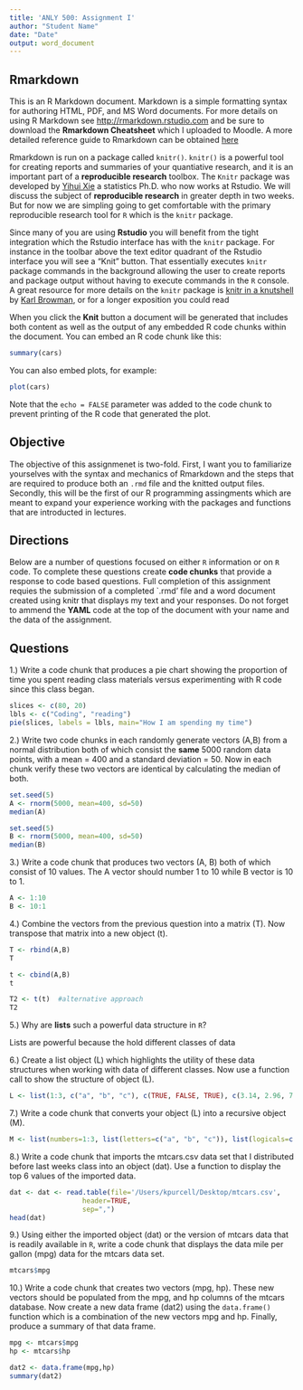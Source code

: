 ```yaml
---
title: 'ANLY 500: Assignment I'
author: "Student Name"
date: "Date"
output: word_document
---
```


## Rmarkdown

This is an R Markdown document. Markdown is a simple formatting syntax for authoring HTML, PDF, and MS Word documents. For more details on using R Markdown see <http://rmarkdown.rstudio.com> and be sure to download the **Rmarkdown Cheatsheet** which I uploaded to Moodle.  A more detailed reference guide to Rmarkdown can be obtained [here](https://www.rstudio.com/wp-content/uploads/2015/03/rmarkdown-reference.pdf)

Rmarkdown is run on a package called `knitr()`.  `knitr()` is a powerful tool for creating reports and summaries of your quantiative research, and it is an important part of a **reproducible research** toolbox.  The `Knitr` package was developed by [Yihui Xie](http://yihui.name/knitr/) a statistics Ph.D. who now works at Rstudio.  We will discuss the subject of **reproducible research** in greater depth in two weeks.  But for now we are simpling going to get comfortable with the primary reproducible research tool for `R` which is the `knitr` package.  

Since many of you are using **Rstudio** you will benefit from the tight integration which the Rstudio interface has with the `knitr` package.  For instance in the toolbar above the text editor quadrant of the Rstudio interface you will see a "Knit" button.  That essentially executes `knitr` package commands in the background allowing the user to create reports and package output without having to execute commands in the `R` console. A great resource for more details on the `knitr` package is [knitr in a knutshell](http://kbroman.org/knitr_knutshell/) by [Karl Browman](http://kbroman.org/), or for a longer exposition you could read

When you click the **Knit** button a document will be generated that includes both content as well as the output of any embedded R code chunks within the document. You can embed an R code chunk like this:

```r
summary(cars)
```

You can also embed plots, for example:

```r
plot(cars)
```

Note that the `echo = FALSE` parameter was added to the code chunk to prevent printing of the R code that generated the plot.


## Objective

The objective of this assignmenet is two-fold.  First, I want you to familiarize yourselves with the syntax and mechanics of Rmarkdown and the steps that are required to produce both an `.rmd` file and the knitted output files.  Secondly, this will be the first of our R programming assingments which are meant to expand your experience working with the packages and functions that are introducted in lectures.  

## Directions

Below are a number of questions focused on either `R` information or on `R` code.  To complete these questions create **code chunks** that provide a response to code based questions.  Full completion of this assignment requies the submission of a completed `.rmd' file and a word document created using knitr that displays my text and your responses.  Do not forget to ammend the **YAML** code at the top of the document with your name and the data of the assignment.


## Questions

1.) Write a code chunk that produces a pie chart showing the proportion of time you spent reading class materials versus experimenting with R code since this class began.


```r
slices <- c(80, 20)
lbls <- c("Coding", "reading")
pie(slices, labels = lbls, main="How I am spending my time")
```



2.) Write two code chunks in each randomly generate vectors (A,B) from a normal distribution both of which consist the **same** 5000 random data points, with a mean = 400 and a standard deviation = 50.  Now in each chunk verify these two vectors are identical by calculating the median of both.  

```r
set.seed(5)
A <- rnorm(5000, mean=400, sd=50)
median(A)
```

```r
set.seed(5)
B <- rnorm(5000, mean=400, sd=50)
median(B)
```

3.) Write a code chunk that produces two vectors (A, B) both of which consist of 10 values.  The A vector should number 1 to 10 while B vector is 10 to 1.

```r
A <- 1:10
B <- 10:1
```


4.) Combine the vectors from the previous question into a matrix (T). Now transpose that matrix into a new object (t).  

```r
T <- rbind(A,B)
T

t <- cbind(A,B)
t

T2 <- t(t)  #alternative approach
T2
```


5.) Why are **lists** such a powerful data structure in `R`?

Lists are powerful because the hold different classes of data


6.) Create a list object (L) which highlights the  utility of these data structures when working with data of different classes.  Now use a function call to show the structure of object (L).

```r
L <- list(1:3, c("a", "b", "c"), c(TRUE, FALSE, TRUE), c(3.14, 2.96, 7.90))

```


7.) Write a code chunk that converts your object (L) into a recursive object (M).

```r

M <- list(numbers=1:3, list(letters=c("a", "b", "c")), list(logicals=c(TRUE, FALSE, TRUE),complex= c(3.14, 2.96, 7.90)))

```


8.) Write a code chunk that imports the mtcars.csv data set that I distributed before last weeks class into an object (dat).  Use a function to display the top 6 values of the imported data.  

```r

dat <- dat <- read.table(file='/Users/kpurcell/Desktop/mtcars.csv',
                  header=TRUE,
                  sep=",")
head(dat)

```


9.) Using either the imported object (dat) or the version of mtcars data that is readily available in `R`, write a code chunk that displays the data mile per gallon (mpg) data for the mtcars data set.  

```r
mtcars$mpg

```


10.) Write a code chunk that creates two vectors (mpg, hp).  These new vectors should be populated from the mpg, and hp columns of the mtcars database.  Now create a new data frame (dat2) using the `data.frame()` function which is a combination of the new vectors mpg and hp.  Finally,  produce a summary of that data frame.


```r
mpg <- mtcars$mpg
hp <- mtcars$hp

dat2 <- data.frame(mpg,hp)
summary(dat2)

```






